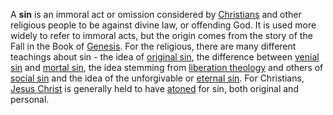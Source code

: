 {{subpages}}

A '''sin''' is an immoral act or omission considered by [[Christianity|Christians]] and other religious people to be against divine law, or offending God. It is used more widely to refer to immoral acts, but the origin comes from the story of the Fall in the Book of [[Genesis]]. For the religious, there are many different teachings about sin - the idea of [[original sin]], the difference between [[venial sin]] and [[mortal sin]], the idea stemming from [[liberation theology]] and others of [[social sin]] and the idea of the unforgivable or [[eternal sin]]. For Christians, [[Jesus Christ]] is generally held to have [[atonement|atoned]] for sin, both original and personal.